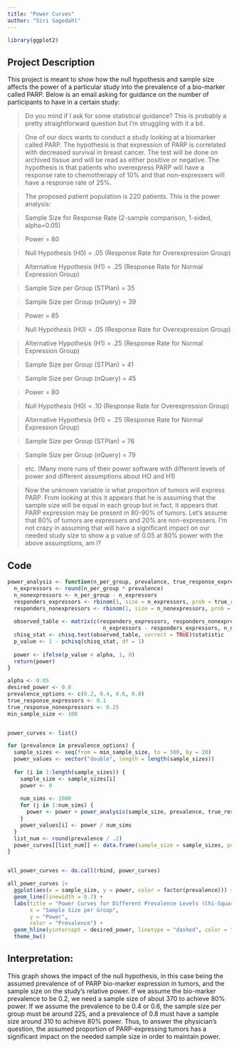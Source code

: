 ```yaml
---
title: "Power Curves"
author: "Siri Sagedahl"
---
```


```r
library(ggplot2)
```


## Project Description

This project is meant to show how the null hypothesis and sample size affects the power of a particular study into the prevalence of a bio-marker called PARP. Below is an email asking for guidance on the number of participants to have in a certain study:

> Do you mind if I ask for some statistical guidance? This is probably a pretty straightforward question but I'm struggling with it a bit.

> One of our docs wants to conduct a study looking at a biomarker called PARP. The hypothesis is that expression of PARP is correlated with decreased survival in breast cancer. The test will be done on archived tissue and will be read as either positive or negative. The hypothesis is that patients who overexpress PARP will have a response rate to chemotherapy of 10% and that non-expressers will have a response rate of 25%.

> The proposed patient population is 220 patients. This is the power analysis:

> Sample Size for Response Rate (2-sample comparison, 1-sided, alpha=0.05)

> Power = 80

> Null Hypothesis (H0) = .05 (Response Rate for Overexpression Group)

> Alternative Hypothesis (H1) = .25 (Response Rate for Normal Expression Group)

> Sample Size per Group (STPlan) = 35

> Sample Size per Group (nQuery) = 39

> Power = 85

> Null Hypothesis (H0) = .05 (Response Rate for Overexpression Group)

> Alternative Hypothesis (H1) = .25 (Response Rate for Normal Expression Group)

> Sample Size per Group (STPlan) = 41

> Sample Size per Group (nQuery) = 45

> Power = 80

> Null Hypothesis (H0) = .10 (Response Rate for Overexpression Group)

> Alternative Hypothesis (H1) = .25 (Response Rate for Normal Expression Group)

> Sample Size per Group (STPlan) = 76

> Sample Size per Group (nQuery) = 79

> etc. (Many more runs of their power software with different levels of power and different assumptions about HO and H1)

> Now the unknown variable is what proportion of tumors will express PARP. From looking at this it appears that he is assuming that the sample size will be equal in each group but in fact, it appears that PARP expression may be present in 80-90% of tumors. Let's assume that 80% of tumors are expressers and 20% are non-expressers. I'm not crazy in assuming that will have a significant impact on our needed study size to show a p value of 0.05 at 80% power with the above assumptions, am I?

## Code

```r
power_analysis <- function(n_per_group, prevalence, true_response_expressors, true_response_nonexpressors, alpha = 0.05) {
  n_expressors <- round(n_per_group * prevalence)
  n_nonexpressors <- n_per_group - n_expressors
  responders_expressors <- rbinom(1, size = n_expressors, prob = true_response_expressors)
  responders_nonexpressors <- rbinom(1, size = n_nonexpressors, prob = true_response_nonexpressors)
  
  observed_table <- matrix(c(responders_expressors, responders_nonexpressors,
                              n_expressors - responders_expressors, n_nonexpressors - responders_nonexpressors), nrow = 2, byrow = TRUE)
  chisq_stat <- chisq.test(observed_table, correct = TRUE)$statistic
  p_value <- 1 - pchisq(chisq_stat, df = 1)
  
  power <- ifelse(p_value < alpha, 1, 0)
  return(power)
}

alpha <- 0.05
desired_power <- 0.8
prevalence_options <- c(0.2, 0.4, 0.6, 0.8)
true_response_expressors <- 0.1
true_response_nonexpressors <- 0.25
min_sample_size <- 100


power_curves <- list()

for (prevalence in prevalence_options) {
  sample_sizes <- seq(from = min_sample_size, to = 500, by = 20)
  power_values <- vector("double", length = length(sample_sizes))
  
  for (i in 1:length(sample_sizes)) {
    sample_size <- sample_sizes[i]
    power <- 0
    
    num_sims <- 1000
    for (j in 1:num_sims) {
      power <- power + power_analysis(sample_size, prevalence, true_response_expressors, true_response_nonexpressors, alpha)
    }
    power_values[i] <- power / num_sims
  }
  list_num <- round(prevalence / .2)
  power_curves[[list_num]] <- data.frame(sample_size = sample_sizes, power = power_values, prevalence = prevalence)
}


all_power_curves <- do.call(rbind, power_curves)

all_power_curves |>
  ggplot(aes(x = sample_size, y = power, color = factor(prevalence))) +
  geom_line(linewidth = 0.7) +
  labs(title = "Power Curves for Different Prevalence Levels (Chi-Square Test)",
       x = "Sample Size per Group",
       y = "Power",
       color = "Prevalence") +
  geom_hline(yintercept = desired_power, linetype = "dashed", color = "red") +
  theme_bw()
```

## Interpretation:

  This graph shows the impact of the null hypothesis, in this case being the assumed prevalence of of PARP bio-marker expression in tumors, and the sample size on the study's relative power. If we assume the bio-marker prevalence to be 0.2, we need a sample size of about 370 to achieve 80% power. If we assume the prevalence to be 0.4 or 0.6, the sample size per group must be around 225, and a prevalence of 0.8 must have a sample size around 310 to achieve 80% power. 
  Thus, to answer the physician's question, the assumed proportion of PARP-expressing tumors has a significant impact on the needed sample size in order to maintain power.

